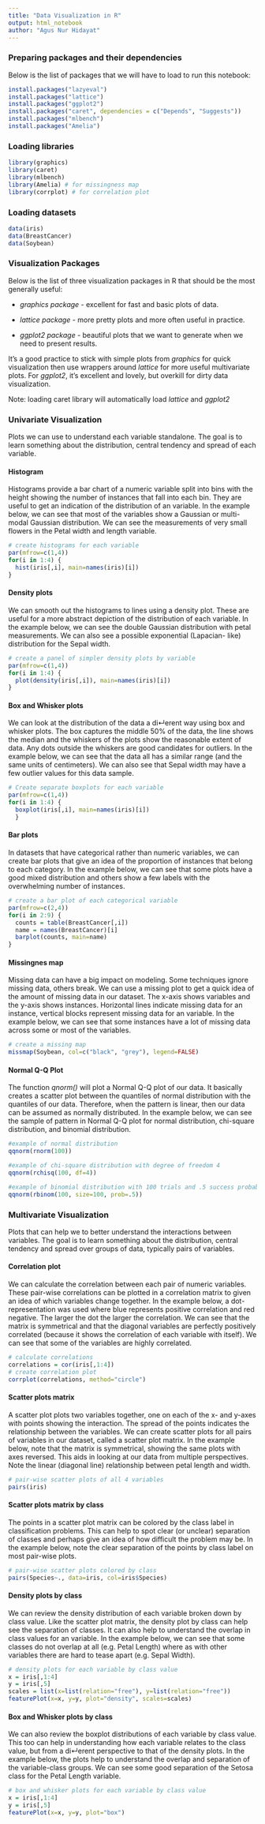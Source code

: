 ```yaml
---
title: "Data Visualization in R"
output: html_notebook
author: "Agus Nur Hidayat"
---
```


### Preparing packages and their dependencies

Below is the list of packages that we will have to load to run this notebook:

```r
install.packages("lazyeval")
install.packages("lattice")
install.packages("ggplot2")
install.packages("caret", dependencies = c("Depends", "Suggests"))
install.packages("mlbench")
install.packages("Amelia")
```

### Loading libraries

```r
library(graphics)
library(caret)
library(mlbench)
library(Amelia) # for missingness map
library(corrplot) # for correlation plot
```

### Loading datasets

```r
data(iris)
data(BreastCancer)
data(Soybean)
```

### Visualization Packages

Below is the list of three visualization packages in R that should be the most generally useful:

* *graphics package* - excellent for fast and basic plots of data.

* *lattice package* - more pretty plots and more often useful in practice.

* *ggplot2 package* - beautiful plots that we want to generate when we need to present results.

It's a good practice to stick with simple plots from *graphics* for quick  visualization then use wrappers around *lattice* for more useful multivariate plots. For *ggplot2*, it's excellent and lovely, but overkill for dirty data visualization.

Note: loading caret library will automatically load *lattice* and *ggplot2* 

### Univariate Visualization

Plots we can use to understand each variable standalone. The goal is to learn something about the distribution, central tendency and spread of each variable.

#### Histogram

Histograms provide a bar chart of a numeric variable split into bins with the height showing the number of instances that fall into each bin. They are useful to get an indication of the distribution of an variable. In the example below, we can see that most of the variables show a Gaussian or multi-modal Gaussian distribution. We can see the measurements of very small flowers in the Petal width and length variable.

```r
# create histograms for each variable
par(mfrow=c(1,4))
for(i in 1:4) {
  hist(iris[,i], main=names(iris)[i])
}
```

#### Density plots

We can smooth out the histograms to lines using a density plot. These are useful for a more abstract depiction of the distribution of each variable. In the example below, we can see the double Gaussian distribution with petal measurements. We can also see a possible exponential (Lapacian- like) distribution for the Sepal width.

```r
# create a panel of simpler density plots by variable
par(mfrow=c(1,4))
for(i in 1:4) {
  plot(density(iris[,i]), main=names(iris)[i])
}
```


#### Box and Whisker plots

We can look at the distribution of the data a di↵erent way using box and whisker plots. The box captures the middle 50% of the data, the line shows the median and the whiskers of the plots show the reasonable extent of data. Any dots outside the whiskers are good candidates for outliers. In the example below, we can see that the data all has a similar range (and the same units of centimeters). We can also see that Sepal width may have a few outlier values for this data sample.

```r
# Create separate boxplots for each variable
par(mfrow=c(1,4))
for(i in 1:4) {
  boxplot(iris[,i], main=names(iris)[i])
  }
```


#### Bar plots

In datasets that have categorical rather than numeric variables, we can create bar plots that give an idea of the proportion of instances that belong to each category. In the example below, we can see that some plots have a good mixed distribution and others show a few labels with the overwhelming number of instances.

```r
# create a bar plot of each categorical variable
par(mfrow=c(2,4))
for(i in 2:9) {
  counts = table(BreastCancer[,i])
  name = names(BreastCancer)[i]
  barplot(counts, main=name)
}
```


#### Missingnes map

Missing data can have a big impact on modeling. Some techniques ignore missing data, others break. We can use a missing plot to get a quick idea of the amount of missing data in our dataset. The x-axis shows variables and the y-axis shows instances. Horizontal lines indicate missing data for an instance, vertical blocks represent missing data for an variable. In the example below, we can see that some instances have a lot of missing data across some or most of the variables.

```r
# create a missing map
missmap(Soybean, col=c("black", "grey"), legend=FALSE)
```

#### Normal Q-Q Plot

The function *qnorm()* will plot a Normal Q-Q plot of our data. It basically creates a scatter plot between the quantiles of normal distribution with the quantiles of our data. Therefore, when the pattern is linear, then our data can be assumed as normally distributed. In the example below, we can see the sample of pattern in Normal Q-Q plot for normal distribution, chi-square distribution, and binomial distribution.

```r
#example of normal distribution
qqnorm(rnorm(100))
```

```r
#example of chi-square distribution with degree of freedom 4
qqnorm(rchisq(100, df=4))
```

```r
#example of binomial distribution with 100 trials and .5 success probability on each trial
qqnorm(rbinom(100, size=100, prob=.5))
```

### Multivariate Visualization

Plots that can help we to better understand the interactions between variables. The goal is to learn something about the distribution, central tendency and spread over groups of data, typically pairs of variables.

#### Correlation plot

We can calculate the correlation between each pair of numeric variables. These pair-wise correlations can be plotted in a correlation matrix to given an idea of which variables change together. In the example below, a dot-representation was used where blue represents positive correlation and red negative. The larger the dot the larger the correlation. We can see that the matrix is symmetrical and that the diagonal variables are perfectly positively correlated (because it shows the correlation of each variable with itself). We can see that some of the variables are highly correlated.

```r
# calculate correlations
correlations = cor(iris[,1:4])
# create correlation plot
corrplot(correlations, method="circle")
```


#### Scatter plots matrix

A scatter plot plots two variables together, one on each of the x- and y-axes with points showing the interaction. The spread of the points indicates the relationship between the variables. We can create scatter plots for all pairs of variables in our dataset, called a scatter plot matrix. In the example below, note that the matrix is symmetrical, showing the same plots with axes reversed. This aids in looking at our data from multiple perspectives. Note the linear (diagonal line) relationship between petal length and width.

```r
# pair-wise scatter plots of all 4 variables
pairs(iris)
```


#### Scatter plots matrix by class

The points in a scatter plot matrix can be colored by the class label in classification problems. This can help to spot clear (or unclear) separation of classes and perhaps give an idea of how difficult the problem may be. In the example below, note the clear separation of the points by class label on most pair-wise plots.

```r
# pair-wise scatter plots colored by class
pairs(Species~., data=iris, col=iris$Species)
```


#### Density plots by class

We can review the density distribution of each variable broken down by class value. Like the scatter plot matrix, the density plot by class can help see the separation of classes. It can also help to understand the overlap in class values for an variable. In the example below, we can see that some classes do not overlap at all (e.g. Petal Length) where as with other variables there are hard to tease apart (e.g. Sepal Width).

```r
# density plots for each variable by class value
x = iris[,1:4]
y = iris[,5]
scales = list(x=list(relation="free"), y=list(relation="free"))
featurePlot(x=x, y=y, plot="density", scales=scales)
```


#### Box and Whisker plots by class

We can also review the boxplot distributions of each variable by class value. This too can help in understanding how each variable relates to the class value, but from a di↵erent perspective to that of the density plots. In the example below, the plots help to understand the overlap and separation of the variable-class groups. We can see some good separation of the Setosa class for the Petal Length variable.

```r
# box and whisker plots for each variable by class value
x = iris[,1:4]
y = iris[,5]
featurePlot(x=x, y=y, plot="box")
```
